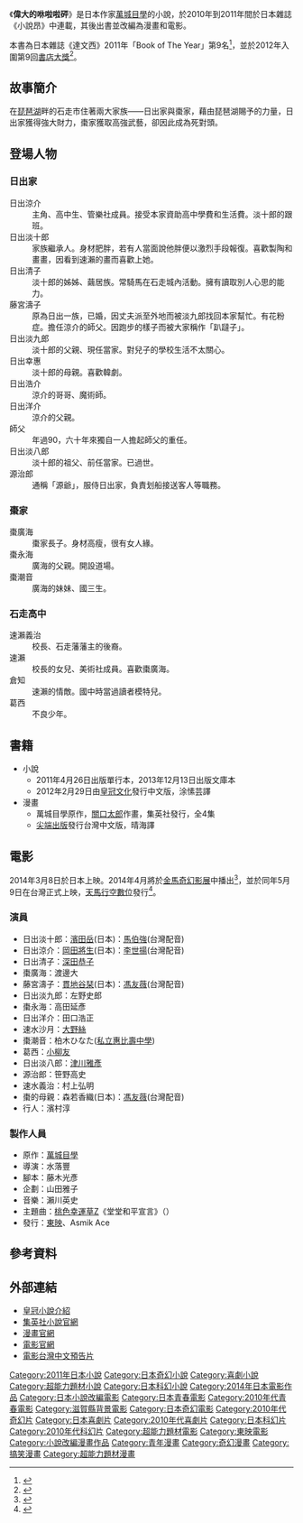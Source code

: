 《'''偉大的咻啦啦砰'''》是日本作家[[萬城目學|萬城目學]]的小說，於2010年到2011年間於日本雜誌《小說昂》中連載，其後出書並改編為漫畫和電影。

本書為日本雜誌《達文西》2011年「Book of The Year」第9名<ref>{{Cite web|url=http://ddnavi.com/news/29153/|title=Book of The Year|publisher=達文西NEWS|accessdate=2014年3月9日|archive-date=2014年3月9日|archive-url=https://web.archive.org/web/20140309173112/http://ddnavi.com/news/29153/|dead-url=no}}</ref>，並於2012年入圍第9回[[書店大獎|書店大獎]]<ref>{{Cite web|url=http://www.hontai.or.jp/ceremony/report2012.html|title=2012年書店大獎|accessdate=2014年3月9日|archive-date=2019年10月22日|archive-url=https://web.archive.org/web/20191022124904/https://www.hontai.or.jp/ceremony/report2012.html|dead-url=no}}</ref>。

==故事簡介==
在[[琵琶湖|琵琶湖]]畔的石走市住著兩大家族——日出家與棗家，藉由琵琶湖賜予的力量，日出家獲得強大財力，棗家獲取高強武藝，卻因此成為死對頭。

==登場人物==
===日出家===
;日出涼介
:主角、高中生、管樂社成員。接受本家資助高中學費和生活費。淡十郎的跟班。
;日出淡十郎
:家族繼承人。身材肥胖，若有人當面說他胖便以激烈手段報復。喜歡製陶和畫畫，因看到速瀨的畫而喜歡上她。
;日出清子
:淡十郎的姊姊、繭居族。常騎馬在石走城內活動。擁有讀取別人心思的能力。
;藤宮濤子
:原為日出一族，已婚，因丈夫派至外地而被淡九郎找回本家幫忙。有花粉症。擔任涼介的師父。因跑步的樣子而被大家稱作「趴躂子」。
;日出淡九郎
:淡十郎的父親、現任當家。對兒子的學校生活不太關心。
;日出幸惠
:淡十郎的母親。喜歡韓劇。
;日出浩介
:涼介的哥哥、魔術師。
;日出洋介
:涼介的父親。
;師父
:年過90，六十年來獨自一人擔起師父的重任。
;日出淡八郎
:淡十郎的祖父、前任當家。已過世。
;源治郎
:通稱「源爺」，服侍日出家，負責划船接送客人等職務。

===棗家===
;棗廣海
:棗家長子。身材高瘦，很有女人緣。
;棗永海
:廣海的父親。開設道場。
;棗潮音
:廣海的妹妹、國三生。
===石走高中===
;速瀨義治
:校長、石走藩藩主的後裔。
;速瀨
:校長的女兒、美術社成員。喜歡棗廣海。
;倉知
:速瀨的情敵。國中時當過讀者模特兒。
;葛西
:不良少年。

==書籍==
*小說
**2011年4月26日出版單行本，2013年12月13日出版文庫本
**2012年2月29日由[[皇冠文化|皇冠文化]]發行中文版，涂愫芸譯
*漫畫
**萬城目學原作，[[關口太郎|關口太郎]]作畫，集英社發行，全4集
**[[尖端出版|尖端出版]]發行台灣中文版，晴海譯

==電影==
{{Infobox Film
| name           = 偉大的咻啦啦砰
| original_name  = {{lang|ja|偉大なる、しゅららぼん}}
| image          = 
| caption        = 
| director       = 水落豐
| executive_producer = 
| producer       = 
| screenplay     = 濱田秀哉
| based on       = [[萬城目學|萬城目學]]《偉大的咻啦啦砰》
| production_supervisor = 電影《偉大的咻啦啦砰》製作委員會
| starring       = [[濱田岳|濱田岳]]<br/>[[岡田將生|岡田將生]]<br/>[[深田恭子|深田恭子]]
| music          = 瀨川英史
| maintheme      = 
| cinematography = 
| art direction  = 
| editing        = 
| studio         = 
| distributor    = {{flagicon|JPN}} [[東映|東映]]、Asmik Ace<br/>{{flagicon|TWN}} [[天馬行空數位|天馬行空數位]]
| released       = {{flagicon|JPN}}2014年3月8日<br/>{{flagicon|TWN}}2014年5月9日
| runtime        = 
| country        = {{日本電影}}
| language       = [[日語|日語]]
| budget         = 
| preceded_by    = 
| followed_by    = 
| imdb_id        = 
}}
2014年3月8日於日本上映。2014年4月將於[[金馬奇幻影展|金馬奇幻影展]]中播出<ref>{{Cite web|url=http://tw.movie.yahoo.com/movieheadline/d/a/140224/3/13pk.html|title=金馬奇幻影展【東瀛狂想】精彩絕倫|publisher=Yahoo!奇摩電影|accessdate=2014年3月9日|deadurl=yes|archiveurl=https://web.archive.org/web/20140309180748/http://tw.movie.yahoo.com/movieheadline/d/a/140224/3/13pk.html|archivedate=2014年3月9日}}</ref>，並於同年5月9日在台灣正式上映，[[天馬行空數位|天馬行空數位]]發行<ref>{{Cite web|url=http://tw.movie.yahoo.com/movieinfo_main.html/id=5048|title=偉大的咻啦啦砰|publisher=Yahoo!奇摩電影|accessdate=2014年3月9日|archive-date=2014年3月9日|archive-url=https://web.archive.org/web/20140309175226/http://tw.movie.yahoo.com/movieinfo_main.html/id=5048|dead-url=no}}</ref>。
===演員===
*日出淡十郎：[[濱田岳|濱田岳]](日本)：[[馬伯強_(配音員)|馬伯強]](台灣配音)
*日出涼介：[[岡田將生|岡田將生]](日本)：[[李世揚|李世揚]](台灣配音)
*日出清子：[[深田恭子|深田恭子]]
*棗廣海：渡邊大
*藤宮濤子：[[貫地谷栞|貫地谷栞]](日本)：[[馮友薇|馮友薇]](台灣配音)
*日出淡九郎：左野史郎
*棗永海：高田延彥
*日出洋介：田口浩正
*速水沙月：[[大野絲|大野絲]]
*棗潮音：柏木ひなた([[私立惠比壽中學|私立惠比壽中學]])
*葛西：[[小柳友|小柳友]]
*日出淡八郎：[[津川雅彥|津川雅彥]]
*源治郎：笹野高史
*速水義治：村上弘明
*棗的母親：森若香織(日本)：[[馮友薇|馮友薇]](台灣配音)
*行人：濱村淳

===製作人員===
*原作：[[萬城目學|萬城目學]]
*導演：水落豐
*腳本：藤木光彥
*企劃：山田雅子
*音樂：瀨川英史
*主題曲：[[桃色幸運草Z|桃色幸運草Z]]《堂堂和平宣言》（{{lang|ja|堂々平和宣言}}）
*發行：[[東映|東映]]、Asmik Ace

==參考資料==
{{Reflist}}

==外部連結==
*[http://www.crown.com.tw/Bookinfo.aspx?bid=506058 皇冠小說介紹] {{Wayback|url=http://www.crown.com.tw/Bookinfo.aspx?bid=506058 |date=20180610042044 }}{{zh}}
*[http://www.shueisha.co.jp/makime/ 集英社小說官網] {{Wayback|url=http://www.shueisha.co.jp/makime/ |date=20200920235453 }}{{ja}}
*[https://web.archive.org/web/20150128162130/http://jumpx.jp/w/shura/index.html 漫畫官網]{{ja}}
*[https://web.archive.org/web/20140228153453/http://shurara-bon.com/ 電影官網]{{ja}}
*[http://www.youtube.com/watch?v=WmoLnCT-Vgs 電影台灣中文預告片] {{Wayback|url=http://www.youtube.com/watch?v=WmoLnCT-Vgs |date=20140515064951 }}

{{DEFAULTSORT:The Great Shu Ra Ra Boom}}
[[Category:2011年日本小說|Category:2011年日本小說]]
[[Category:日本奇幻小說|Category:日本奇幻小說]]
[[Category:喜劇小說|Category:喜劇小說]]
[[Category:超能力題材小說|Category:超能力題材小說]]
[[Category:日本科幻小說|Category:日本科幻小說]]
[[Category:2014年日本電影作品|Category:2014年日本電影作品]]
[[Category:日本小說改編電影|Category:日本小說改編電影]]
[[Category:日本青春電影|Category:日本青春電影]]
[[Category:2010年代青春電影|Category:2010年代青春電影]]
[[Category:滋賀縣背景電影|Category:滋賀縣背景電影]]
[[Category:日本奇幻電影|Category:日本奇幻電影]]
[[Category:2010年代奇幻片|Category:2010年代奇幻片]]
[[Category:日本喜劇片|Category:日本喜劇片]]
[[Category:2010年代喜劇片|Category:2010年代喜劇片]]
[[Category:日本科幻片|Category:日本科幻片]]
[[Category:2010年代科幻片|Category:2010年代科幻片]]
[[Category:超能力題材電影|Category:超能力題材電影]]
[[Category:東映電影|Category:東映電影]]
[[Category:小說改編漫畫作品|Category:小說改編漫畫作品]]
[[Category:青年漫畫|Category:青年漫畫]]
[[Category:奇幻漫畫|Category:奇幻漫畫]]
[[Category:搞笑漫畫|Category:搞笑漫畫]]
[[Category:超能力題材漫畫|Category:超能力題材漫畫]]